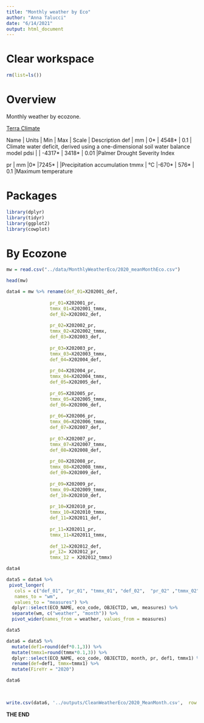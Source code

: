 ```yaml
---
title: "Monthly weather by Eco"
author: "Anna Talucci"
date: "6/14/2021"
output: html_document
---
```



# Clear workspace

```r
rm(list=ls()) 
```


# Overview
Monthly weather by ecozone.

[Terra Climate](https://developers.google.com/earth-engine/datasets/catalog/IDAHO_EPSCOR_TERRACLIMATE#bands)

Name    |	Units   |	Min	  |  Max   |	Scale	    | Description
def	    |   mm	  |   0*  |  4548* |	0.1	      | Climate water deficit, derived using a one-dimensional soil water balance model
pdsi    |		       | -4317*	| 3418*	| 0.01	     |Palmer Drought Severity Index

pr      |	mm	    |0*	      |7245*	|	         |Precipitation accumulation
tmmx	 |  °C	    |-670*	  | 576*	| 0.1	     |Maximum temperature

# Packages


```r

library(dplyr)
library(tidyr)
library(ggplot2)
library(cowplot)

```



# By Ecozone

```r
mw = read.csv("../data/MonthlyWeatherEco/2020_meanMonthEco.csv") 
```




```r
head(mw)

```





```r
data4 = mw %>% rename(def_01=X202001_def, 
           
                pr_01=X202001_pr, 
                tmmx_01=X202001_tmmx, 
                def_02=X202002_def, 
           
                pr_02=X202002_pr, 
                tmmx_02=X202002_tmmx, 
                def_03=X202003_def, 
            
                pr_03=X202003_pr, 
                tmmx_03=X202003_tmmx,
                def_04=X202004_def, 
          
                pr_04=X202004_pr, 
                tmmx_04=X202004_tmmx,
                def_05=X202005_def, 
       
                pr_05=X202005_pr, 
                tmmx_05=X202005_tmmx,
                def_06=X202006_def, 
         
                pr_06=X202006_pr, 
                tmmx_06=X202006_tmmx,
                def_07=X202007_def, 
             
                pr_07=X202007_pr, 
                tmmx_07=X202007_tmmx,
                def_08=X202008_def, 
               
                pr_08=X202008_pr, 
                tmmx_08=X202008_tmmx,
                def_09=X202009_def, 
               
                pr_09=X202009_pr, 
                tmmx_09=X202009_tmmx,
                def_10=X202010_def, 
                 
                pr_10=X202010_pr, 
                tmmx_10=X202010_tmmx,
                def_11=X202011_def, 
                 
                pr_11=X202011_pr, 
                tmmx_11=X202011_tmmx,
                
                def_12=X202012_def,
                pr_12= X202012_pr,
                tmmx_12 = X202012_tmmx) 

data4
```

```r
data5 = data4 %>%
 pivot_longer(
   cols = c("def_01", "pr_01", "tmmx_01", "def_02",  "pr_02" ,"tmmx_02", "def_03",  "pr_03", "tmmx_03","def_04",  "pr_04", "tmmx_04", "def_05", "pr_05", "tmmx_05", "def_06", "pr_06",  "tmmx_06", "def_07", "pr_07", "tmmx_07", "def_08", "pr_08",  "tmmx_08", "def_09", "pr_09", "tmmx_09","def_10", "pr_10", "tmmx_10", "def_11",  "pr_11","tmmx_11", "def_12",  "pr_12","tmmx_12")  ,
   names_to = "wm",
   values_to = "measures") %>%
  dplyr::select(ECO_NAME, eco_code, OBJECTID, wm, measures) %>%
  separate(wm, c("weather", "month")) %>%
  pivot_wider(names_from = weather, values_from = measures)

data5
```

```r
data6 = data5 %>%
  mutate(def1=round(def*0.1,3)) %>%
  mutate(tmmx1=round(tmmx*0.1,3)) %>%
  dplyr::select(ECO_NAME, eco_code, OBJECTID, month, pr, def1, tmmx1) %>%
  rename(def=def1, tmmx=tmmx1) %>%
  mutate(FireYr = "2020")

data6
  
   
```


```r
write.csv(data6, '../outputs/CleanWeatherEco/2020_MeanMonth.csv',  row.names = FALSE)
```


**THE END**